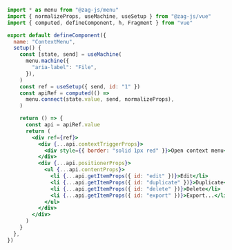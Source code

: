 ```jsx
import * as menu from "@zag-js/menu"
import { normalizeProps, useMachine, useSetup } from "@zag-js/vue"
import { computed, defineComponent, h, Fragment } from "vue"

export default defineComponent({
  name: "ContextMenu",
  setup() {
    const [state, send] = useMachine(
      menu.machine({
        "aria-label": "File",
      }),
    )
    const ref = useSetup({ send, id: "1" })
    const apiRef = computed(() =>
      menu.connect(state.value, send, normalizeProps),
    )

    return () => {
      const api = apiRef.value
      return (
        <div ref={ref}>
          <div {...api.contextTriggerProps}>
            <div style={{ border: "solid 1px red" }}>Open context menu</div>
          </div>
          <div {...api.positionerProps}>
            <ul {...api.contentProps}>
              <li {...api.getItemProps({ id: "edit" })}>Edit</li>
              <li {...api.getItemProps({ id: "duplicate" })}>Duplicate</li>
              <li {...api.getItemProps({ id: "delete" })}>Delete</li>
              <li {...api.getItemProps({ id: "export" })}>Export...</li>
            </ul>
          </div>
        </div>
      )
    }
  },
})
```
